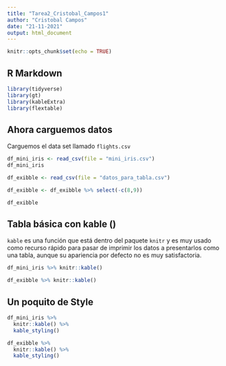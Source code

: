 ```yaml
---
title: "Tarea2_Cristobal_Campos1"
author: "Cristobal Campos"
date: "21-11-2021"
output: html_document
---
```


```r
knitr::opts_chunk$set(echo = TRUE)
```

## R Markdown
```r
library(tidyverse)
library(gt)
library(kableExtra)
library(flextable)
```
## Ahora carguemos datos

Carguemos el data set llamado `flights.csv`

```r
df_mini_iris <- read_csv(file = "mini_iris.csv")
df_mini_iris

df_exibble <- read_csv(file = "datos_para_tabla.csv")

df_exibble <- df_exibble %>% select(-c(8,9))

df_exibble

```

## Tabla básica con kable ()

`kable` es una función que está dentro del paquete `knitr` y es muy usado como recurso rápido para pasar de imprimir los datos a presentarlos como una tabla, aunque su apariencia por defecto no es muy satisfactoria.

```r
df_mini_iris %>% knitr::kable()   
```

```r
df_exibble %>% knitr::kable()   
```

## Un poquito de Style

```r
df_mini_iris %>%
  knitr::kable() %>% 
  kable_styling()
```

```r
df_exibble %>%
  knitr::kable() %>% 
  kable_styling()
```

